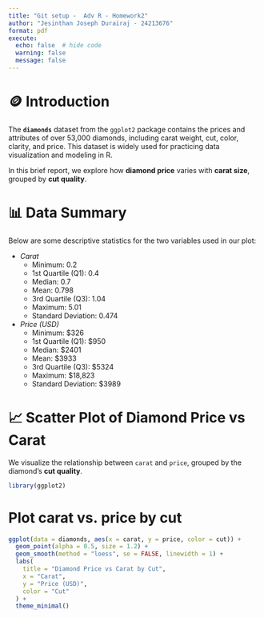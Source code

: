 ```yaml
---
title: "Git setup -  Adv R - Homework2"
author: "Jesinthan Joseph Durairaj - 24213676"
format: pdf
execute:
  echo: false  # hide code
  warning: false
  message: false
---
```


# 🪙 Introduction

The **`diamonds`** dataset from the `ggplot2` package contains the prices and attributes of over 53,000 diamonds, including carat weight, cut, color, clarity, and price. This dataset is widely used for practicing data visualization and modeling in R.

In this brief report, we explore how **diamond price** varies with **carat size**, grouped by **cut quality**.

# 📊 Data Summary

Below are some descriptive statistics for the two variables used in our plot:

- *Carat*  
	- Minimum: 0.2
	- 1st Quartile (Q1): 0.4
	- Median: 0.7
	- Mean: 0.798
	- 3rd Quartile (Q3): 1.04
	- Maximum: 5.01
	- Standard Deviation: 0.474

- *Price (USD)*  
 	- Minimum: $326
	- 1st Quartile (Q1): $950
	- Median: $2401
	- Mean: $3933
	- 3rd Quartile (Q3): $5324
	- Maximum: $18,823
	- Standard Deviation: $3989

# 📈 Scatter Plot of Diamond Price vs Carat

We visualize the relationship between `carat` and `price`, grouped by the diamond's **cut quality**.


```r
library(ggplot2)
```

# Plot carat vs. price by cut

```r
ggplot(data = diamonds, aes(x = carat, y = price, color = cut)) +
  geom_point(alpha = 0.5, size = 1.2) +
  geom_smooth(method = "loess", se = FALSE, linewidth = 1) +
  labs(
    title = "Diamond Price vs Carat by Cut",
    x = "Carat",
    y = "Price (USD)",
    color = "Cut"
  ) +
  theme_minimal()
```
